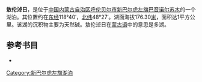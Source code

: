'''敖伦淖日'''，是位于[[中国|中国]][[内蒙古自治区|内蒙古自治区]][[呼伦贝尔市|呼伦贝尔市]][[新巴尔虎左旗|新巴尔虎左旗]][[巴音诺尔苏木|巴音诺尔苏木]]的一个湖泊。其位置约在[[东经|东经]]118°40′，[[北纬|北纬]]48°27′。湖面海拔176.30[[米_(單位)|米]]，面积达1平方公里。该湖的沉积物主要为天然碱。敖伦淖日在[[蒙古语|蒙古语]]中的意思是多湖。
== 参考书目 ==
*{{cite book|author=牧寒 |title=《内蒙古湖泊》 |year=2003 |publisher=内蒙古人民出版社 |isbn=9787204039883  }}
{{模板:呼伦贝尔市湖泊}}
{{内蒙古小作品}}

[[Category:新巴尔虎左旗湖泊|Category:新巴尔虎左旗湖泊]]